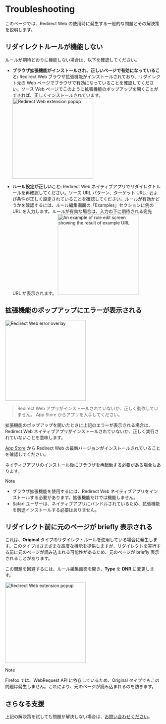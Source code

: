 
# Troubleshooting

このページでは、Redirect Web の使用時に発生する一般的な問題とその解決策を説明します。

<TOCInline toc={toc} />

## リダイレクトルールが機能しない

ルールが期待どおりに機能しない場合は、以下を確認してください。

- **ブラウザ拡張機能がインストールされ、正しいページで有効になっていること:** Redirect Web ブラウザ拡張機能がインストールされており、リダイレクト元の Web ページでブラウザで有効になっていることを確認してください。ソース Web ページでこのように拡張機能のポップアップを開くことができれば、正しくインストールされています。
    <Image src={ExtensionPopup} alt="Redirect Web extension popup" width="260" hasShadow/>

- **ルール設定が正しいこと:** Redirect Web ネイティブアプリでリダイレクトルールを再確認してください。ソース URL パターン、ターゲット URL、および条件が正しく設定されていることを確認してください。ルールが有効かどうかを確認するには、ルール編集画面の「Examples」セクションに例の URL を入力します。ルールが有効な場合は、入力の下に期待される宛先 URL が表示されます。
    <Image src={RuleEditExampleResult} alt="An example of rule edit screen showing the result of example URL" width="260" hasShadow/>

## 拡張機能のポップアップにエラーが表示される

<Image src={ErrorOverlay} alt="Redirect Web error overlay" width="260" hasShadow hasRoundedCorners/>

> Redirect Web アプリがインストールされていないか、正しく動作していません。
> App Store からアプリを入手してください。

拡張機能のポップアップを開いたときに上記のエラーが表示される場合は、Redirect Web ネイティブアプリがインストールされていないか、正しく実行されていないことを意味します。

[App Store](https://apps.apple.com/app/id1571283503) から Redirect Web の最新バージョンがインストールされていることを確認してください。

ネイティブアプリのインストール後にブラウザを再起動する必要がある場合もあります。

> [!NOTE]
> * ブラウザ拡張機能を使用するには、Redirect Web ネイティブアプリをインストールする必要があります。拡張機能だけでは機能しません。
> * Safari ユーザーは、ネイティブアプリにバンドルされているため、拡張機能を別途インストールする必要はありません。

## リダイレクト前に元のページが briefly 表示される

これは、**Original** タイプのリダイレクトルールを使用している場合に発生します。このタイプはさまざまな高度な機能を提供しますが、リダイレクトを実行する前に元のページが読み込まれる可能性があるため、元のページが briefly 表示されることがあります。

この問題を回避するには、ルール編集画面を開き、**Type** を **DNR** に変更します。

<Image src={EditRuleDnr} alt="Redirect Web extension popup" height="260" hasShadow hasRoundedCorners/>

> [!NOTE]
> Firefox では、WebRequest API に依存しているため、Original タイプでもこの問題は発生しません。これにより、元のページが読み込まれるのを防ぎます。

## さらなる支援

上記の解決策を試しても問題が解決しない場合は、[お問い合わせください](./contact-us)。